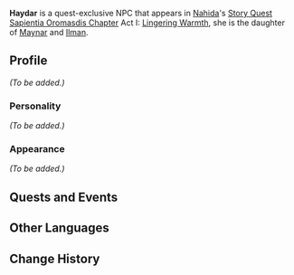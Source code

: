 {{Meta
|missing_NPC_profile  = yes
}}
{{Character Infobox
|type             = Quest NPC
|image            = NPC Haydar.png
|region           = Sumeru
|affiliation      = 
|title            = 

|ancestry         = <!-- Clan/family -->
|father           = 
|mother           = 
|spouse           = 
|sibling          = 
|child            = 
|relative         = 

|voiceEN          = 
|voiceCN          = 
|voiceJP          = 
}}
'''Haydar''' is a quest-exclusive NPC that appears in [[Nahida]]'s [[Story Quest]] [[Sapientia Oromasdis Chapter]] Act I: [[Lingering Warmth]], she is the daughter of [[Maynar]] and [[Ilman]].
<!--
==Location==
{{subst:#tag:gallery|
NPC Location {{subst:PAGENAME}}.png{{subst:!}}{{subst:PAGENAME}}'s location
NPC Location {{subst:PAGENAME}} Context.png{{subst:!}}Additional context
}}
-->
==Profile==
<!--Detailed story/lore information goes here.-->
''(To be added.)''

===Personality===
''(To be added.)''

===Appearance===
<!--Keep appearance section short and concise. Limit to 2 paragraphs with 3-4 sentences each.-->
''(To be added.)''

==Quests and Events==
{{Quests and Events}}
<!--
==Trivia==
* 
-->
==Other Languages==
{{Other Languages
|default_hidden = 1
|en      = Haydar
|zhs     = 海达
|zhs_rm  = Hǎidá
|zht     = 海達
|zht_rm  = Hǎidá
|ja      = ヘイデル
|ja_rm   = Heideru
|ko      = 하이다르
|ko_rm   = Haidareu
|es      = Haydar
|fr      = Haydar
|ru      = Хайдар
|th      = Haydar
|vi      = Haydar
|de      = Haydar
|id      = Haydar
|pt      = Haydar
}}

==Change History==
{{Change History|3.2}}
<!--
==References==
{{Reflist}}
-->